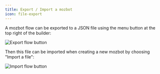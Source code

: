 ```yaml
---
title: Export / Import a mozbot
icon: file-export
---
```


A mozbot flow can be exported to a JSON file using the menu button at the top right of the builder:

<Frame style={{ maxWidth: '400px' }}>
  <img src="/images/export_flow.png" alt="Export flow button" />
</Frame>

Then this file can be imported when creating a new mozbot by choosing "Import a file":

<Frame>
  <img src="/images/import_flow.png" alt="Import flow button" />
</Frame>
